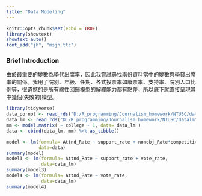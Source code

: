 ```yaml
---
title: "Data Modeling"
---
```


```r
knitr::opts_chunk$set(echo = TRUE)
library(showtext)
showtext_auto()
font_add("jh", "msjh.ttc")
```

### **Brief Introduction**

由於最重要的變數為學代出席率，因此我嘗試尋找兩份資料當中的變數與學貸出席率的關係。我用了院別、年級、任期、各式投票率如廢票率、支持率、院別人口比例等，很遺憾的是所有線性回歸模型的解釋能力都有點差，所以底下就直接呈現其中幾個(失敗的)模型。

```r
library(tidyverse)
data_pornot <- read_rds("D:/R_programming/Journalism_homework/NTUSC/datapor") %>% select(-c(X1, ID))
data_lm <- read_rds("D:/R_programming/Journalism_homework/NTUSC/datalm")
mm <- model.matrix( ~ college - 1, data= data_lm )
data <- cbind(data_lm, mm) %>% as_tibble()
```


```r
model <- lm(formula= Attnd_Rate ~ support_rate + nonobj_Rate*competitive + vote_rate + competitive + void_rate + college_population_rate,
            data=data)
summary(model)
model3 <- lm(formula= Attnd_Rate ~ support_rate + vote_rate,
             data=data_lm)
summary(model3)
model4 <- lm(formula= Attnd_Rate ~ vote_rate,
             data=data_lm)
summary(model4)
```